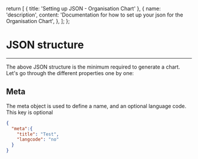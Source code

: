 
  return [
    { title: 'Setting up JSON - Organisation Chart' },
    {
      name: 'description',
      content: 'Documentation for how to set up your json for the Organisation Chart',
    },
  ];
};

# JSON structure

<JsonView src={data} />

---

The above JSON structure is the minimum required to generate a chart. Let's go through the different properties one by one:

## Meta

The meta object is used to define a name, and an optional language code. This key is optional

```json
{
  "meta":{
    "title": "Test",
    "langcode": "no"
  }
}
```